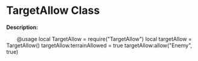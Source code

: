 
# TargetAllow Class

**Description:**

&emsp;&emsp;@usage
local TargetAllow = require("TargetAllow")
local targetAllow = TargetAllow()
targetAllow.terrainAllowed = true
targetAllow:allow("Enemy", true)